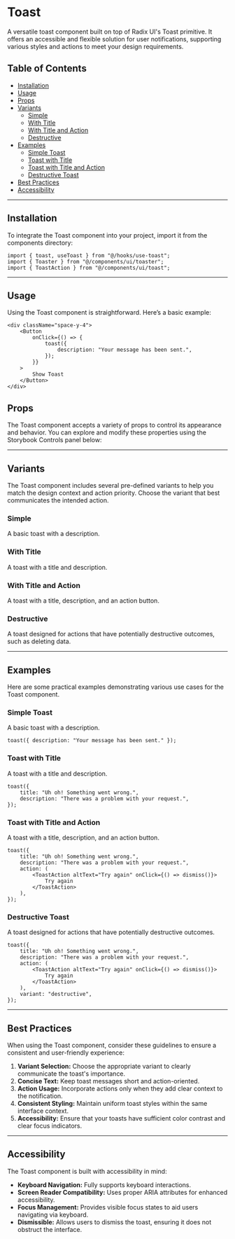 
<Meta of={ToastStories} />

# Toast

A versatile toast component built on top of Radix UI's Toast primitive. It offers an accessible and flexible solution for user notifications, supporting various styles and actions to meet your design requirements.

## Table of Contents

- [Installation](#installation)
- [Usage](#usage)
- [Props](#props)
- [Variants](#variants)
    - [Simple](#simple)
    - [With Title](#with-title)
    - [With Title and Action](#with-title-and-action)
    - [Destructive](#destructive)
- [Examples](#examples)
    - [Simple Toast](#simple-toast)
    - [Toast with Title](#toast-with-title)
    - [Toast with Title and Action](#toast-with-title-and-action)
    - [Destructive Toast](#destructive-toast)
- [Best Practices](#best-practices)
- [Accessibility](#accessibility)

---

## Installation

To integrate the Toast component into your project, import it from the components directory:

```tsx
import { toast, useToast } from "@/hooks/use-toast";
import { Toaster } from "@/components/ui/toaster";
import { ToastAction } from "@/components/ui/toast";
```

---

## Usage

Using the Toast component is straightforward. Here’s a basic example:

```tsx
<div className="space-y-4">
    <Button
        onClick={() => {
            toast({
                description: "Your message has been sent.",
            });
        }}
    >
        Show Toast
    </Button>
</div>
```

## Props

The Toast component accepts a variety of props to control its appearance and behavior. You can explore and modify these properties using the Storybook Controls panel below:

<Controls />

---

## Variants

The Toast component includes several pre-defined variants to help you match the design context and action priority. Choose the variant that best communicates the intended action.

### Simple

A basic toast with a description.

<Story of={ToastStories.Simple} />

### With Title

A toast with a title and description.

<Story of={ToastStories.WithTitle} />

### With Title and Action

A toast with a title, description, and an action button.

<Story of={ToastStories.WithTitleAndAction} />

### Destructive

A toast designed for actions that have potentially destructive outcomes, such as deleting data.

<Story of={ToastStories.Destructive} />

---

## Examples

Here are some practical examples demonstrating various use cases for the Toast component.

### Simple Toast

A basic toast with a description.

```tsx
toast({ description: "Your message has been sent." });
```

### Toast with Title

A toast with a title and description.

```tsx
toast({
    title: "Uh oh! Something went wrong.",
    description: "There was a problem with your request.",
});
```

### Toast with Title and Action

A toast with a title, description, and an action button.

```tsx
toast({
    title: "Uh oh! Something went wrong.",
    description: "There was a problem with your request.",
    action: (
        <ToastAction altText="Try again" onClick={() => dismiss()}>
            Try again
        </ToastAction>
    ),
});
```

### Destructive Toast

A toast designed for actions that have potentially destructive outcomes.

```tsx
toast({
    title: "Uh oh! Something went wrong.",
    description: "There was a problem with your request.",
    action: (
        <ToastAction altText="Try again" onClick={() => dismiss()}>
            Try again
        </ToastAction>
    ),
    variant: "destructive",
});
```

---

## Best Practices

When using the Toast component, consider these guidelines to ensure a consistent and user-friendly experience:

1. **Variant Selection:** Choose the appropriate variant to clearly communicate the toast's importance.
2. **Concise Text:** Keep toast messages short and action-oriented.
3. **Action Usage:** Incorporate actions only when they add clear context to the notification.
4. **Consistent Styling:** Maintain uniform toast styles within the same interface context.
5. **Accessibility:** Ensure that your toasts have sufficient color contrast and clear focus indicators.

---

## Accessibility

The Toast component is built with accessibility in mind:

- **Keyboard Navigation:** Fully supports keyboard interactions.
- **Screen Reader Compatibility:** Uses proper ARIA attributes for enhanced accessibility.
- **Focus Management:** Provides visible focus states to aid users navigating via keyboard.
- **Dismissible:** Allows users to dismiss the toast, ensuring it does not obstruct the interface.
